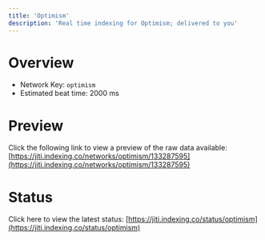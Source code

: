 ```yaml
---
title: 'Optimism'
description: 'Real time indexing for Optimism; delivered to you'
---
```


# Overview
- Network Key: `optimism`
- Estimated beat time: 2000 ms

# Preview
Click the following link to view a preview of the raw data available: [https://jiti.indexing.co/networks/optimism/133287595](https://jiti.indexing.co/networks/optimism/133287595)

# Status
Click here to view the latest status: [https://jiti.indexing.co/status/optimism](https://jiti.indexing.co/status/optimism)
